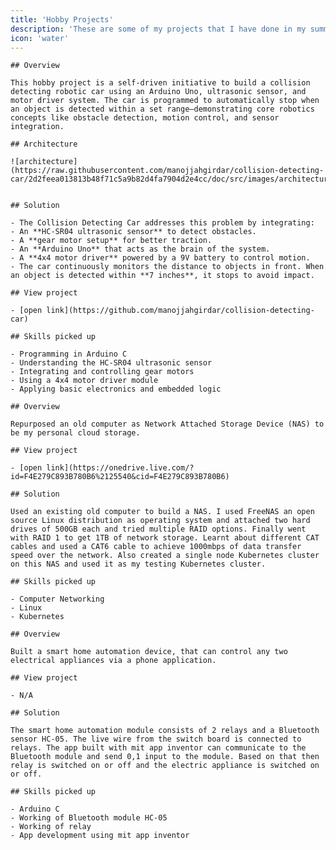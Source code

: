 ```yaml
---
title: 'Hobby Projects'
description: 'These are some of my projects that I have done in my summer vacations as hobby projects!'
icon: 'water'
---
```


<Tabs>
  <Tab title="Collision detecting car">
    
    ## Overview

    This hobby project is a self-driven initiative to build a collision detecting robotic car using an Arduino Uno, ultrasonic sensor, and motor driver system. The car is programmed to automatically stop when an object is detected within a set range—demonstrating core robotics concepts like obstacle detection, motion control, and sensor integration.

    ## Architecture

    ![architecture](https://raw.githubusercontent.com/manojjahgirdar/collision-detecting-car/2d2feea013813b48f71c5a9b82d4fa7904d2e4cc/doc/src/images/architecture.png)


    ## Solution

    - The Collision Detecting Car addresses this problem by integrating:
    - An **HC-SR04 ultrasonic sensor** to detect obstacles.
    - A **gear motor setup** for better traction.
    - An **Arduino Uno** that acts as the brain of the system.
    - A **4x4 motor driver** powered by a 9V battery to control motion.
    - The car continuously monitors the distance to objects in front. When an object is detected within **7 inches**, it stops to avoid impact.

    ## View project

    - [open link](https://github.com/manojjahgirdar/collision-detecting-car)

    ## Skills picked up

    - Programming in Arduino C
    - Understanding the HC-SR04 ultrasonic sensor
    - Integrating and controlling gear motors
    - Using a 4x4 motor driver module
    - Applying basic electronics and embedded logic
  </Tab>
  <Tab title="Network attached storage device (NAS)">

    ## Overview

    Repurposed an old computer as Network Attached Storage Device (NAS) to be my personal cloud storage.

    ## View project

    - [open link](https://onedrive.live.com/?id=F4E279C893B780B6%2125540&cid=F4E279C893B780B6)

    ## Solution

    Used an existing old computer to build a NAS. I used FreeNAS an open source Linux distribution as operating system and attached two hard drives of 500GB each and tried multiple RAID options. Finally went with RAID 1 to get 1TB of network storage. Learnt about different CAT cables and used a CAT6 cable to achieve 1000mbps of data transfer speed over the network. Also created a single node Kubernetes cluster on this NAS and used it as my testing Kubernetes cluster.

    ## Skills picked up

    - Computer Networking
    - Linux
    - Kubernetes

  </Tab>
  <Tab title="Smart home automation">
    
    ## Overview

    Built a smart home automation device, that can control any two electrical appliances via a phone application.

    ## View project

    - N/A

    ## Solution

    The smart home automation module consists of 2 relays and a Bluetooth sensor HC-05. The live wire from the switch board is connected to relays. The app built with mit app inventor can communicate to the Bluetooth module and send 0,1 input to the module. Based on that then relay is switched on or off and the electric appliance is switched on or off. 

    ## Skills picked up

    - Arduino C
    - Working of Bluetooth module HC-05
    - Working of relay
    - App development using mit app inventor

  </Tab>
</Tabs>